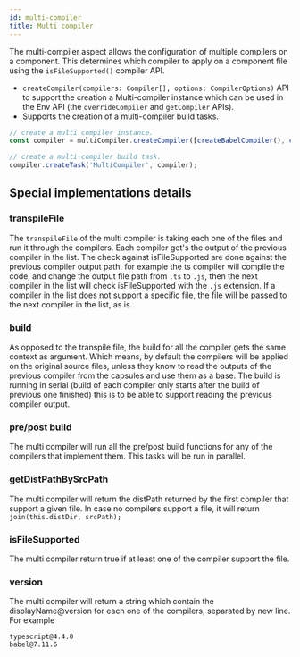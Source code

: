 ```yaml
---
id: multi-compiler
title: Multi compiler
---
```

The multi-compiler aspect allows the configuration of multiple compilers on a component. This determines which compiler to apply on a component file using the `isFileSupported()` <!--TODO add links to implement compiler --> compiler API.

- `createCompiler(compilers: Compiler[], options: CompilerOptions)` API to support the creation a Multi-compiler instance which can be used in the Env API (the `overrideCompiler` and `getCompiler` APIs).
- Supports the creation of a multi-compiler build tasks.

```ts
// create a multi compiler instance.
const compiler = multiCompiler.createCompiler([createBabelCompiler(), createTsCompiler()]);

// create a multi-compiler build task.
compiler.createTask('MultiCompiler', compiler);
```

## Special implementations details
### transpileFile
The `transpileFile` of the multi compiler is taking each one of the files and run it through the compilers.
Each compiler get's the output of the previous compiler in the list.
The check against isFileSupported are done against the previous compiler output path.
for example the ts compiler will compile the code, and change the output file path from `.ts` to `.js`, then the next compiler in the list
will check isFileSupported with the `.js` extension.
If a compiler in the list does not support a specific file, the file will be passed to the next compiler in the list, as is.

### build
As opposed to the transpile file, the build for all the compiler gets the same context as argument.
Which means, by default the compilers will be applied on the original source files, unless they know to read the outputs 
of the previous compiler from the capsules and use them as a base.
The build is running in serial (build of each compiler only starts after the build of previous one finished) this is to
be able to support reading the previous compiler output.

### pre/post build
The multi compiler will run all the pre/post build functions for any of the compilers that implement them.
This tasks will be run in parallel.

### getDistPathBySrcPath
The multi compiler will return the distPath returned by the first compiler that support a given file.
In case no compilers support a file, it will return `join(this.distDir, srcPath);`

### isFileSupported
The multi compiler return true if at least one of the compiler support the file.

### version
The multi compiler will return a string which contain the displayName@version for each one of the compilers, separated by new line.
For example
```
typescript@4.4.0
babel@7.11.6
```